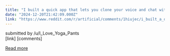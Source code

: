 ```yaml
---
title: "I built a quick app that lets you clone your voice and chat with yourself. The AI becomes more like you the more you talk to it - took me about an hour, happy to share code!"
date: "2024-12-20T21:42:09.000Z"
link: "https://www.reddit.com/r/artificial/comments/1hiujec/i_built_a_quick_app_that_lets_you_clone_your/"
---
```


submitted by    /u/I_Love_Yoga_Pants  
 [link]   [comments]

[Read more](https://www.reddit.com/r/artificial/comments/1hiujec/i_built_a_quick_app_that_lets_you_clone_your/)
